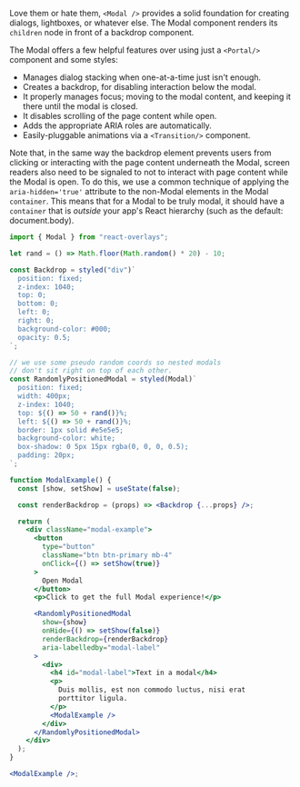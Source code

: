 Love them or hate them, `<Modal />` provides a solid foundation for creating dialogs, lightboxes, or whatever else.
The Modal component renders its `children` node in front of a backdrop component.

The Modal offers a few helpful features over using just a `<Portal/>` component and some styles:

- Manages dialog stacking when one-at-a-time just isn't enough.
- Creates a backdrop, for disabling interaction below the modal.
- It properly manages focus; moving to the modal content, and keeping it there until the modal is closed.
- It disables scrolling of the page content while open.
- Adds the appropriate ARIA roles are automatically.
- Easily-pluggable animations via a `<Transition/>` component.

Note that, in the same way the backdrop element prevents users from clicking or interacting
with the page content underneath the Modal, screen readers also need to be signaled to not to
interact with page content while the Modal is open. To do this, we use a common technique of applying
the `aria-hidden='true'` attribute to the non-Modal elements in the Modal `container`. This means that for
a Modal to be truly modal, it should have a `container` that is _outside_ your app's
React hierarchy (such as the default: document.body).

```jsx renderAsComponent
import { Modal } from "react-overlays";

let rand = () => Math.floor(Math.random() * 20) - 10;

const Backdrop = styled("div")`
  position: fixed;
  z-index: 1040;
  top: 0;
  bottom: 0;
  left: 0;
  right: 0;
  background-color: #000;
  opacity: 0.5;
`;

// we use some pseudo random coords so nested modals
// don't sit right on top of each other.
const RandomlyPositionedModal = styled(Modal)`
  position: fixed;
  width: 400px;
  z-index: 1040;
  top: ${() => 50 + rand()}%;
  left: ${() => 50 + rand()}%;
  border: 1px solid #e5e5e5;
  background-color: white;
  box-shadow: 0 5px 15px rgba(0, 0, 0, 0.5);
  padding: 20px;
`;

function ModalExample() {
  const [show, setShow] = useState(false);

  const renderBackdrop = (props) => <Backdrop {...props} />;

  return (
    <div className="modal-example">
      <button
        type="button"
        className="btn btn-primary mb-4"
        onClick={() => setShow(true)}
      >
        Open Modal
      </button>
      <p>Click to get the full Modal experience!</p>

      <RandomlyPositionedModal
        show={show}
        onHide={() => setShow(false)}
        renderBackdrop={renderBackdrop}
        aria-labelledby="modal-label"
      >
        <div>
          <h4 id="modal-label">Text in a modal</h4>
          <p>
            Duis mollis, est non commodo luctus, nisi erat
            porttitor ligula.
          </p>
          <ModalExample />
        </div>
      </RandomlyPositionedModal>
    </div>
  );
}

<ModalExample />;
```
